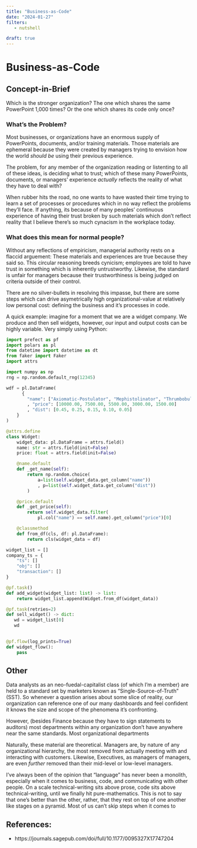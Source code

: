 ```yaml
---
title: "Business-as-Code"
date: "2024-01-27"
filters:
   - nutshell

draft: true
---
```

# Business-as-Code

## Concept-in-Brief
Which is the stronger organization? The one which shares the same PowerPoint 1,000 times? Or the one which shares its code only once?

### What's the Problem?
Most businesses, or organizations have an enormous supply of PowerPoints, documents, and/or training materials. Those materials are ephemeral because they were created by managers trying to envision how the world _should be_ using their previous experience. 

The problem, for any member of the organization reading or listenting to all of these ideas, is deciding what to trust; which of these many PowerPoints, documents, or managers' experience  *actually* reflects the reality of what they have to deal with? 

When rubber hits the road, no one wants to have wasted their time trying to learn a set of processes or procedures which in no way reflect the problems they'll face. If anything, its because of many peoples' continuous experience of having their trust broken by such materials which don't reflect reality that I believe there's so much cynacism in the workplace today. 

### What does this mean for normal people?
Without any reflections of empiricism, managerial authority rests on a flaccid arguement: These materials and experiences are true because they said so. This circular reasoning breeds cynicism; employees are told to have trust in something which is inherently untrustworthy. Likewise, the standard is unfair for managers because their trustworthiness is being judged on criteria outside of their control.

There are no silver-bullets in resolving this impasse, but there are some steps which can drive asymetrically high organizational-value at relatively low personal cost: defining the business and it's processes in code. 

A quick example: imagine for a moment that we are a widget company. We produce and then sell widgets, however, our input and output costs can be highly variable. Very simply using Python:

```python
import prefect as pf
import polars as pl
from datetime import datetime as dt
from faker import Faker
import attrs

import numpy as np
rng = np.random.default_rng(12345)
```

```python
wdf = pl.DataFrame(
      {
        "name": ["Axiomatic-Postulator", "Mephistolinator", "Thrumbobulator", "Calcultroplator", "Prefectulationary-Servo"] 
        , "price": [10000.00, 7500.00, 5500.00, 3000.00, 1500.00]
        , "dist": [0.45, 0.25, 0.15, 0.10, 0.05]
    }
)
```

```python
@attrs.define
class Widget:
    widget_data: pl.DataFrame = attrs.field()
    name: str = attrs.field(init=False)
    price: float = attrs.field(init=False)

    @name.default
    def _get_name(self):
        return np.random.choice(
            a=list(self.widget_data.get_column("name"))
            , p=list(self.widget_data.get_column("dist"))
        )

    @price.default
    def _get_price(self):
        return self.widget_data.filter(
            pl.col("name") == self.name).get_column("price")[0]

    @classmethod
    def from_df(cls, df: pl.DataFrame):
        return cls(widget_data = df)

```

```python

widget_list = []
company_ts = {
    "ts": []
    "obj": []
    "transaction": []
}

@pf.task()
def add_widget(widget_list: list) -> list:
    return widget_list.append(Widget.from_df(widget_data)) 

@pf.task(retries=2)
def sell_widget() -> dict:
   wd = widget_list[0]
   wd 
    

@pf.flow(log_prints=True)
def widget_flow():
    pass


```


## Other
Data analysts as an neo-fuedal-capitalist class (of which I'm a member) are held to a standard set by marketers known as "Single-Source-of-Truth" (SST). So whenever a question arises about some slice of reality, our organization can reference one of our many dashboards and feel confident it knows the size and scope of the phenomena it's confronting. 

However, (besides Finance because they have to sign statements to auditors) most departments within any organization don't have anywhere near the same standards. Most organizational departments   

Naturally, these material are theoretical. Managers are, by nature of any organizational hierarchy, the most removed from actually meeting with and interacting with customers. Likewise, Executives, as managers of managers, are even *further* removed than their mid-level or low-level managers.

I've always been of the opinion that "language" has never been a monolith, especially when it comes to business, code, and communicating with other people. On a scale  technical-writing sits above prose, code sits above technical-writing, until we finally hit pure-mathematics. This is not to say that one's better than the other, rather, that they rest on top of one another like stages on a pyramid. Most of us can't skip steps when it comes to   

## References:

- https://journals.sagepub.com/doi/full/10.1177/0095327X17747204